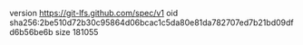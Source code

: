version https://git-lfs.github.com/spec/v1
oid sha256:2be510d72b30c95864d06bcac1c5da80e81da782707ed7b21bd09dfd6b56be6b
size 181055
